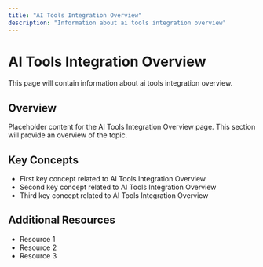 ```yaml
---
title: "AI Tools Integration Overview"
description: "Information about ai tools integration overview"
---
```


# AI Tools Integration Overview

This page will contain information about ai tools integration overview.

## Overview

Placeholder content for the AI Tools Integration Overview page. This section will provide an overview of the topic.

## Key Concepts

- First key concept related to AI Tools Integration Overview
- Second key concept related to AI Tools Integration Overview
- Third key concept related to AI Tools Integration Overview

## Additional Resources

- Resource 1
- Resource 2
- Resource 3

